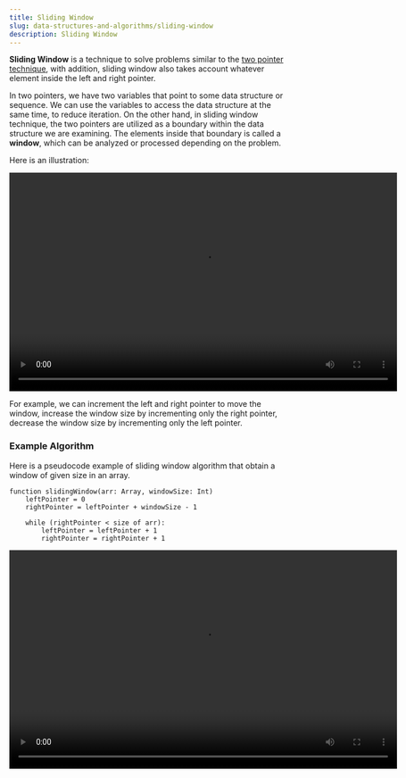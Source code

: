 ```yaml
---
title: Sliding Window
slug: data-structures-and-algorithms/sliding-window
description: Sliding Window
---
```



**Sliding Window** is a technique to solve problems similar to the [two pointer technique](/data-structures-and-algorithms/two-pointer), with addition, sliding window also takes account whatever element inside the left and right pointer.

In two pointers, we have two variables that point to some data structure or sequence. We can use the variables to access the data structure at the same time, to reduce iteration. On the other hand, in sliding window technique, the two pointers are utilized as a boundary within the data structure we are examining. The elements inside that boundary is called a **window**, which can be analyzed or processed depending on the problem.

Here is an illustration:

<video width="695" height="392" controls>
  <source src={sliding_window_illustration} />
</video>

For example, we can increment the left and right pointer to move the window, increase the window size by incrementing only the right pointer, decrease the window size by incrementing only the left pointer.

### Example Algorithm

Here is a pseudocode example of sliding window algorithm that obtain a window of given size in an array.

```
function slidingWindow(arr: Array, windowSize: Int)
    leftPointer = 0
    rightPointer = leftPointer + windowSize - 1

    while (rightPointer < size of arr):
        leftPointer = leftPointer + 1
        rightPointer = rightPointer + 1
```

<video width="695" height="392" controls>
  <source src={sliding_window_example} />
</video>
